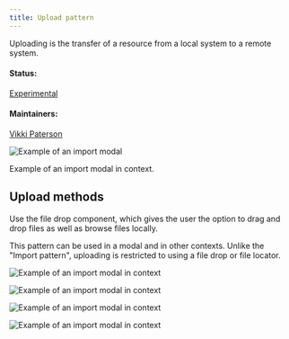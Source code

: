 ```yaml
---
title: Upload pattern
---
```


<PageDescription>

Uploading is the transfer of a resource from a local system to a remote system.

</PageDescription>

#### Status:

[Experimental](/experimental/about)

#### Maintainers:

[Vikki Paterson](https://github.ibm.com/VICTORIA)

<Row>
<Column colLg={8}>

![Example of an import modal](/images/contextual.png)

<Caption>Example of an import modal in context.</Caption>

</Column>
</Row>

## Upload methods

Use the file drop component, which gives the user the option to drag and drop files as well as browse files locally.

This pattern can be used in a modal and in other contexts. Unlike the "Import pattern", uploading is restricted to using a file drop or file locator.

<Row>
<Column colLg={8}>

![Example of an import modal in context](images/1.png)

</Column>
</Row>

<Row>
<Column colLg={8}>

![Example of an import modal in context](images/2.png)

</Column>
</Row>

<Row>
<Column colLg={8}>

![Example of an import modal in context](images/3.png)

</Column>
</Row>

<Row>
<Column colLg={8}>

![Example of an import modal in context](images/4.png)

</Column>
</Row>
